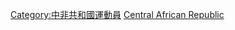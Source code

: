 {{Fooian fooers |Profession=游泳運動員 |Nationality=中非共和國人 |Country=中非共和國 |Supercategory=運動員 }}

[[Category:中非共和國運動員|Category:中非共和國運動員]]
[[Category:各國游泳運動員|Central African Republic]]